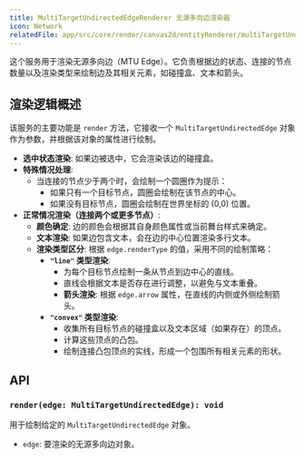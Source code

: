 ```yaml
---
title: MultiTargetUndirectedEdgeRenderer 无源多向边渲染器
icon: Network
relatedFile: app/src/core/render/canvas2d/entityRenderer/multiTargetUndirectedEdge/MultiTargetUndirectedEdgeRenderer.tsx
---
```


这个服务用于渲染无源多向边（MTU Edge）。它负责根据边的状态、连接的节点数量以及渲染类型来绘制边及其相关元素，如碰撞盒、文本和箭头。

## 渲染逻辑概述

该服务的主要功能是 `render` 方法，它接收一个 `MultiTargetUndirectedEdge` 对象作为参数，并根据该对象的属性进行绘制。

- **选中状态渲染**: 如果边被选中，它会渲染该边的碰撞盒。
- **特殊情况处理**:
  - 当连接的节点少于两个时，会绘制一个圆圈作为提示：
    - 如果只有一个目标节点，圆圈会绘制在该节点的中心。
    - 如果没有目标节点，圆圈会绘制在世界坐标的 (0,0) 位置。
- **正常情况渲染（连接两个或更多节点）**:
  - **颜色确定**: 边的颜色会根据其自身颜色属性或当前舞台样式来确定。
  - **文本渲染**: 如果边包含文本，会在边的中心位置渲染多行文本。
  - **渲染类型区分**: 根据 `edge.renderType` 的值，采用不同的绘制策略：
    - **`"line"` 类型渲染**:
      - 为每个目标节点绘制一条从节点到边中心的直线。
      - 直线会根据文本是否存在进行调整，以避免与文本重叠。
      - **箭头渲染**: 根据 `edge.arrow` 属性，在直线的内侧或外侧绘制箭头。
    - **`"convex"` 类型渲染**:
      - 收集所有目标节点的碰撞盒以及文本区域（如果存在）的顶点。
      - 计算这些顶点的凸包。
      - 绘制连接凸包顶点的实线，形成一个包围所有相关元素的形状。

## API

### `render(edge: MultiTargetUndirectedEdge): void`

用于绘制给定的 `MultiTargetUndirectedEdge` 对象。

- `edge`: 要渲染的无源多向边对象。
